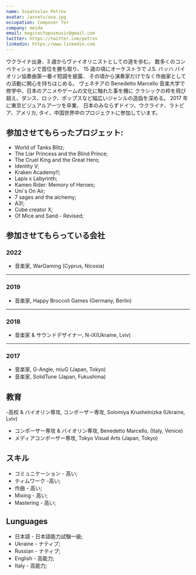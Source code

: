 ```yaml
---
name: Svyatoslav Petrov
avatar: /assets/ava.jpg
occupation: Composer for
company: meida
email: magicoctopusmusic@gmail.com
twitter: https://twitter.com/petrov
linkedin: https://www.linkedin.com
---
```


ウクライナ出身、3 歳からヴァイオリニストとしての道を歩む。
数多くのコンペティションで首位を勝ち取り、
15 歳の頃にオーケストラで J.S. バッハ バイオリン協奏曲第一番イ短調を披露、
その頃から演奏家だけでなく作曲家としての活動に関心を持ちはじめる。
ヴェネチアの Benedetto Marcello 音楽大学で修学中、日本のアニメやゲームの文化に触れた事を機に
クラシックの枠を飛び超え、ダンス、ロック、ポップスなど幅広いジャンルの造詣を深める。
2017 年に東京ビジュアルアーツを卒業、
日本のみならずドイツ、ウクライナ、ラトビア、アメリカ, タイ、中国世界中のプロジェクトに参加しています。

## 参加させてもらったプロジェット:

- World of Tanks Blitz;
- The Liar Princess and the Blind Prince;
- The Cruel King and the Great Hero;
- Identity V;
- Kraken Academy!!;
- Lapis x Labyrinth;
- Kamen Rider: Memory of Heroes;
- Uni`s On Air;
- 7 sages and the alchemy;
- A3!;
- Cube creator X;
- Of Mice and Sand - Revised;

## 参加させてもらっている会社

### 2022

- 音楽家, WarGaming (Cyprus, Nicosia)

---

### 2019

- 音楽家, Happy Broccoli Games (Germany, Berlin)

---

### 2018

- 音楽家 & サウンドデザイナー, N-iX(Ukraine, Lviv)

---

### 2017

- 音楽家, G-Angle, miuG (Japan, Tokyo)
- 音楽家, SolidTune (Japan, Fukushima)

## 教育

-高校 & バイオリン専攻, コンポーザー専攻, Solomiya Krushelnizka (Ukraine, Lviv)

- コンポーザー専攻 & バイオリン専攻, Benedetto Marcello, (Italy, Venice)
- メディアコンポーザー専攻, Tokyo Visual Arts (Japan, Tokyo)

## スキル

- コミュニケーション - 高い;
- ティムワーク -高い;
- 作曲 - 高い;
- Mixing - 高い;
- Mastering - 高い;

## Lunguages

- 日本語 - 日本語能力試験一級;
- Ukraine - ナティブ;
- Russian - ナティブ;
- English - 高能力;
- Italy - 高能力;
